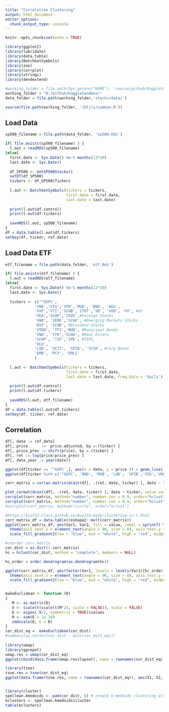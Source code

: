 ---
title: "Correlation Clustering"
output: html_document
editor_options: 
  chunk_output_type: console
---

```{r setup, include=FALSE}
knitr::opts_chunk$set(echo = TRUE)

library(ggplot2)
library(lubridate)
library(data.table)
library(BatchGetSymbols)
library(zoo)
library(corrplot)
library(stringi)
library(dendextend)

#working_folder = file.path(Sys.getenv("HOME"), 'source/github/KaggleSandbox/')
working_folder = "D:/Github/KaggleSandbox/"
data_folder = file.path(working_folder,'stocks/data/')

source(file.path(working_folder, '/Utils/common.R'))

```

## Load Data
```{r load_data, include=FALSE}
sp500_filename = file.path(data_folder, 'sp500.Rds')

if( file.exists(sp500_filename) ) {
  l.out = readRDS(sp500_filename)
}else{
  first.date <- Sys.Date() %m-% months(12*20)
  last.date <- Sys.Date()
  
  df_SP500 <- GetSP500Stocks()
  setDT(df_SP500)
  tickers <- df_SP500$Tickers
  
  l.out <- BatchGetSymbols(tickers = tickers,
                           first.date = first.date,
                           last.date = last.date)
  
  print(l.out$df.control)
  print(l.out$df.tickers)
  
  saveRDS(l.out, sp500_filename)
}
df = data.table(l.out$df.tickers)
setkey(df, ticker, ref.date)
```

## Load Data ETF
```{r load_data_etf, include=FALSE}
etf_filename = file.path(data_folder, 'etf.Rds')

if( file.exists(etf_filename) ) {
  l.out = readRDS(etf_filename)
}else{
  first.date <- Sys.Date() %m-% months(12*20)
  last.date <- Sys.Date()
  
  tickers <- c('^GSPC',
             'VNQ','VIG','VYM','MUB', 'BND', 'AGG', 
             'VXF','VTI','SCHB','ITOT','VB', 'VOO', 'VV', #US
             'VEA','SCHF','IXUS',#Foreign Stocks
             'VWO', 'IEMG','SCHE', #Emerging Markets Stocks
             'DVY', 'SCHD', #Dividend Stocks
             'VTEB', 'TFI','MUB', #Municipal Bonds
             'VNQ', 'IYR','SCHH', #Real Estate
             'SCHP', 'TIP','IPE', #TIPS,
             'XLU',
             'LQD', 'VCIT', 'SPIB', 'VCSH', #Corp Bonds
             'EMB', 'PCY', 'EMLC' 
             )
  
  l.out <- BatchGetSymbols(tickers = tickers,
                           first.date = first.date,
                           last.date = last.date, freq.data = 'daily')
  
  print(l.out$df.control)
  print(l.out$df.tickers)
  
  saveRDS(l.out, etf_filename)
}
df = data.table(l.out$df.tickers)
setkey(df, ticker, ref.date)
```

## Correlation
```{r correlation, include=FALSE}

df[, date := ref.date]
df[, price      :=  price.adjusted, by =.(ticker) ]
df[, price_prev := shift(price), by =.(ticker) ]
df[, ret := log(price/price_prev) ]
df[, date_year := year(date)]

ggplot(df[ticker == '^GSPC',], aes(x = date, y = price )) + geom_line()
ggplot(df[ticker %in% c('^GSPC', 'BND', 'MUB', 'LQD', 'SPIB','VIG','VNQ', 'XLU', 'VCSH') ,], aes(x = date, y = price )) + geom_line() + facet_wrap(~ticker, scales = 'free')

corr_matrix = cor(as.matrix(dcast(df[, .(ret, date, ticker) ], date ~ ticker, value.var = 'ret', fun.aggregate = mean)[,-1]), method  = "spearman", use="pairwise.complete.obs")

plot_cormat(dcast(df[, .(ret, date, ticker) ], date ~ ticker, value.var = 'ret', fun.aggregate = mean)[,-1])
corrplot(corr_matrix, method="number", number.cex = 0.9, order="hclust")
corrplot(corr_matrix, method="number", number.cex = 0.9, order="hclust", hclust.method = "complete")
#corrplot(corr_matrix, method="circle", order="hclust")

#https://bio723-class.github.io/Bio723-book/clustering-in-r.html
corr_matrix_df = data.table(reshape2::melt(corr_matrix))
ggplot(corr_matrix_df, aes(Var1, Var2, fill = value, label = sprintf('%.2f', value) )) + geom_tile() + geom_text() + 
  theme(axis.text.x = element_text(angle = 90, size = 8), axis.text.y = element_text(size = 8), axis.title.x = element_blank(), axis.title.y = element_blank()) + 
  scale_fill_gradient2(low = "blue", mid = "white", high = "red", midpoint = 0)

#reorder corr matrix
cor_dist = as.dist(1-corr_matrix)
hc = hclust(cor_dist, method = "complete", members = NULL)

hc_order = order.dendrogram(as.dendrogram(hc))

ggplot(corr_matrix_df, aes(factor(Var1, levels = levels(Var1)[hc_order]), factor(Var2, levels = rev(levels(Var2)[hc_order]) ), fill = value, label = sprintf('%.2f', value) )) + geom_tile() + geom_text() + 
  theme(axis.text.x = element_text(angle = 90, size = 8), axis.text.y = element_text(size = 8), axis.title.x = element_blank(), axis.title.y = element_blank()) + 
  scale_fill_gradient2(low = "blue", mid = "white", high = "red", midpoint = 0) + scale_x_discrete(position = "top") 


makeEuclidean <- function (D) 
{
   M <- as.matrix(D)
   X <- scale(t(scale(t(M^2), scale = FALSE)), scale = FALSE)
   E <- eigen(-X/2, symmetric = TRUE)$values
   R <- sum(E > 1e-10)
   cmdscale(D, k = R)
}
cor_dist_eq =  makeEuclidean(cor_dist)
#summary(as.vector(cor_dist - dist(cor_dist_eq)))
   
library(umap)
library(ggrepel)
umap.res = umap(cor_dist_eq)
ggplot(cbind(data.frame(umap.res$layout), name = rownames(cor_dist_eq) ), aes(X1, X2, label = name)) + geom_point() +  geom_text_repel()

library(tsne)
tsne.res = tsne(cor_dist_eq)
ggplot(data.frame(tsne.res, name = rownames(cor_dist_eq)), aes(X1, X2, label = name)) + geom_point(aes(X1, X2)) + geom_text_repel()


library(cluster)
spellman.kmedoids <- pam(cor_dist, 8) # create k-medoids clustering with 8 clusters
kclusters <- spellman.kmedoids$cluster
table(kclusters)

```